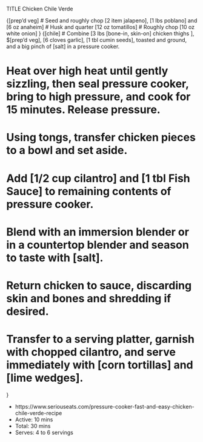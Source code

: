 TITLE Chicken Chile Verde

{[prep'd veg]
# Seed and roughly chop [2 item jalapeno], [1 lbs poblano] and [6 oz anaheim]
# Husk and quarter [12 oz tomatillos]
# Roughly chop [10 oz white onion]
}
{[chile]
# Combine [3 lbs [bone-in, skin-on] chicken thighs ], $[prep'd veg], [6 cloves garlic], [1 tbl cumin seeds], toasted and ground, and a big pinch of [salt] in a pressure cooker.

# Heat over high heat until gently sizzling, then seal pressure cooker, bring to high pressure, and cook for 15 minutes. Release pressure.

# Using tongs, transfer chicken pieces to a bowl and set aside.

# Add [1/2 cup cilantro] and [1 tbl Fish Sauce] to remaining contents of pressure cooker.

# Blend with an immersion blender or in a countertop blender and season to taste with [salt].

# Return chicken to sauce, discarding skin and bones and shredding if desired.

# Transfer to a serving platter, garnish with chopped cilantro, and serve immediately with [corn tortillas] and [lime wedges].
}

* https://www.seriouseats.com/pressure-cooker-fast-and-easy-chicken-chile-verde-recipe
* Active: 10 mins
* Total: 30 mins
* Serves: 4 to 6 servings
